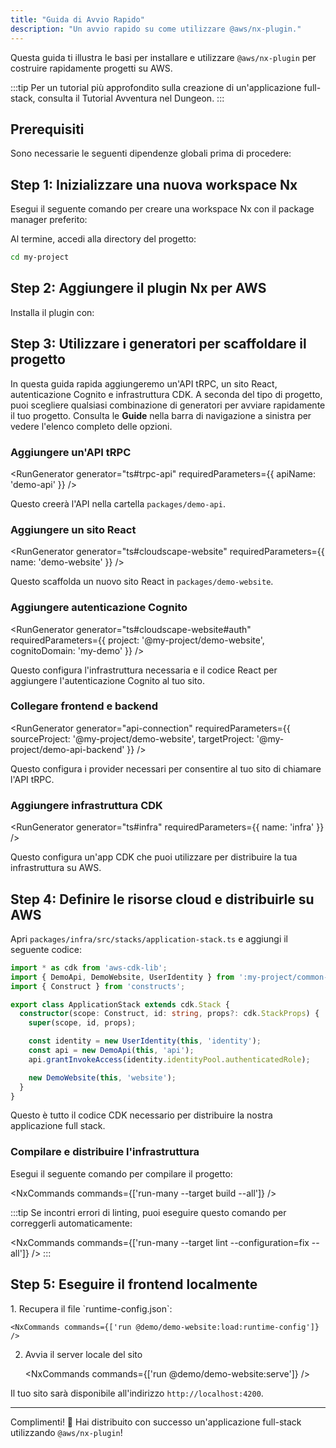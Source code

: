 ```yaml
---
title: "Guida di Avvio Rapido"
description: "Un avvio rapido su come utilizzare @aws/nx-plugin."
---
```





Questa guida ti illustra le basi per installare e utilizzare `@aws/nx-plugin` per costruire rapidamente progetti su AWS.

:::tip
Per un tutorial più approfondito sulla creazione di un'applicazione full-stack, consulta il <Link path="get_started/tutorials/dungeon-game/overview">Tutorial Avventura nel Dungeon</Link>.
:::

## Prerequisiti

Sono necessarie le seguenti dipendenze globali prima di procedere:

<Prerequisites />

## Step 1: Inizializzare una nuova workspace Nx

Esegui il seguente comando per creare una workspace Nx con il package manager preferito:

<CreateNxWorkspaceCommand workspace="my-project" />

Al termine, accedi alla directory del progetto:

```sh
cd my-project
```

## Step 2: Aggiungere il plugin Nx per AWS

Installa il plugin con:

<InstallCommand dev pkg="@aws/nx-plugin" />

## Step 3: Utilizzare i generatori per scaffoldare il progetto

In questa guida rapida aggiungeremo un'API tRPC, un sito React, autenticazione Cognito e infrastruttura CDK. A seconda del tipo di progetto, puoi scegliere qualsiasi combinazione di generatori per avviare rapidamente il tuo progetto. Consulta le __Guide__ nella barra di navigazione a sinistra per vedere l'elenco completo delle opzioni.

### Aggiungere un'API tRPC

<RunGenerator generator="ts#trpc-api" requiredParameters={{ apiName: 'demo-api' }} />

Questo creerà l'API nella cartella `packages/demo-api`.

### Aggiungere un sito React

<RunGenerator generator="ts#cloudscape-website" requiredParameters={{ name: 'demo-website' }} />

Questo scaffolda un nuovo sito React in `packages/demo-website`.

### Aggiungere autenticazione Cognito

<RunGenerator generator="ts#cloudscape-website#auth" requiredParameters={{ project: '@my-project/demo-website', cognitoDomain: 'my-demo' }} />

Questo configura l'infrastruttura necessaria e il codice React per aggiungere l'autenticazione Cognito al tuo sito.

### Collegare frontend e backend

<RunGenerator generator="api-connection" requiredParameters={{ sourceProject: '@my-project/demo-website', targetProject: '@my-project/demo-api-backend' }} />

Questo configura i provider necessari per consentire al tuo sito di chiamare l'API tRPC.

### Aggiungere infrastruttura CDK

<RunGenerator generator="ts#infra" requiredParameters={{ name: 'infra' }} />

Questo configura un'app CDK che puoi utilizzare per distribuire la tua infrastruttura su AWS.

## Step 4: Definire le risorse cloud e distribuirle su AWS

Apri `packages/infra/src/stacks/application-stack.ts` e aggiungi il seguente codice:

```typescript
import * as cdk from 'aws-cdk-lib';
import { DemoApi, DemoWebsite, UserIdentity } from ':my-project/common-constructs';
import { Construct } from 'constructs';

export class ApplicationStack extends cdk.Stack {
  constructor(scope: Construct, id: string, props?: cdk.StackProps) {
    super(scope, id, props);

    const identity = new UserIdentity(this, 'identity');
    const api = new DemoApi(this, 'api');
    api.grantInvokeAccess(identity.identityPool.authenticatedRole);

    new DemoWebsite(this, 'website');
  }
}
```

Questo è tutto il codice CDK necessario per distribuire la nostra applicazione full stack.

### Compilare e distribuire l'infrastruttura

Esegui il seguente comando per compilare il progetto:

<NxCommands commands={['run-many --target build --all']} />

:::tip
Se incontri errori di linting, puoi eseguire questo comando per correggerli automaticamente:

<NxCommands commands={['run-many --target lint --configuration=fix --all']} />
:::

## Step 5: Eseguire il frontend localmente

<Steps>
1. Recupera il file `runtime-config.json`:

    <NxCommands commands={['run @demo/demo-website:load:runtime-config']} />

2. Avvia il server locale del sito

    <NxCommands commands={['run @demo/demo-website:serve']} />
</Steps>

Il tuo sito sarà disponibile all'indirizzo `http://localhost:4200`.

---

Complimenti! 🎉 Hai distribuito con successo un'applicazione full-stack utilizzando `@aws/nx-plugin`!
